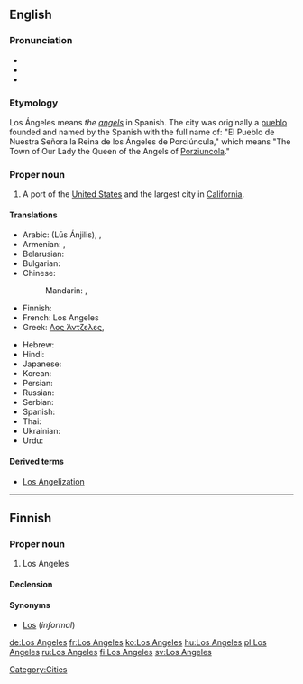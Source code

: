 {{wikipedia}}
==English==

===Pronunciation===
* {{audio|En-ca-Los_Angeles.ogg|Audio (CA)}}
* {{audio|en-uk-Los Angeles.ogg|Audio (UK)}}
* {{audio|en-us-Los_Angeles.ogg|Audio (US)}}

===Etymology===
Los Ángeles means ''the [[angels]]'' in Spanish. The city was originally a [[pueblo]] founded and named by the Spanish with the full name of: "El Pueblo de Nuestra Señora la Reina de los Ángeles de Porciúncula," which means "The Town of Our Lady the Queen of the Angels of [[w:Porziuncola|Porziuncola]]."

===Proper noun===
{{en-proper noun|sg=[[los|Los]] [[angeles|Angeles]]}}

# A port of the [[United States]] and the largest city in [[California]].

====Translations====
{{trans-top|largest city in California}}
* Arabic: {{Arab|[[لوس انجليس]]}} (Lūs Ánjilis),  {{t|ar|لوس انجليس|m|tr=luus anjilis|sc=Arab}},  {{t|ar|لوس أنجلوس|m|tr=luus anjiluus|sc=Arab}}
* Armenian: {{t-|hy|Լոս Անջելես|tr=Los Anǰeles}}, {{t-|hy|Լոս|tr=Los}}
* Belarusian: {{t|be|Лос-Анджэлес|m|tr=Los-Ándželes|sc=Cyrl}}
* Bulgarian: {{t|bg|Лос Анджелис|m|tr=Los Ánželis|sc=Cyrl}}
* Chinese:
*: Mandarin: {{t|zh|洛杉磯|sc=Hani}}, {{t|zh|洛杉矶|tr=Luòshānjī|sc=Hani}}
* Finnish: {{t|fi|Los Angeles}}
* French: Los Angeles
* Greek: [[Λος Άντζελες]],  {{t|el|Λος Άντζελες|tr=Los Ántzeles|sc=Grek}}
{{trans-mid}}
* Hebrew: {{t|he|לוס אנג'לס|sc=Hebr}}
* Hindi: {{t|hi|लॉस ऐन्जेलिस|tr=lŏs ainjēlis|sc=Deva}}
* Japanese: {{t-|ja|ロサンゼルス|tr=Rosanzerusu}}
* Korean: {{t|ko|로스앤젤레스|tr=Loseu Aenjelleseu|sc=Kore}}
* Persian: {{t|fa|لس‌آنجلس|sc=fa-Arab}}
* Russian: {{t-|ru|Лос-Анджелес|m|s|tr=Los-Ándželes}}
* Serbian: {{t-|sr|Лос Анџелес|m|s|tr=Los Andželes|sc=Cyrl}}
* Spanish: {{t+|es|Los Ángeles|m|s}}
* Thai: {{t|th|ลอสแอนเจลิส|tr=lôt ae-nor-jay-lít|sc=Thai}}
* Ukrainian: {{t|uk|Лос-Анджелес|m|tr=Los-Ándželes|sc=Cyrl}}
* Urdu: {{t|ur|لاس اینجلس|sc=ur-Arab}}
{{trans-bottom}}

====Derived terms====
* [[Los Angelization]]

[[Category:Cities]]

----

==Finnish==

===Proper noun===
{{infl|fi|proper noun}}

# Los Angeles

====Declension====
{{fi-decl-risti|Los Angeles|np=1}}

====Synonyms====
* [[Los]] (''informal'')

[[de:Los Angeles]]
[[fr:Los Angeles]]
[[ko:Los Angeles]]
[[hu:Los Angeles]]
[[pl:Los Angeles]]
[[ru:Los Angeles]]
[[fi:Los Angeles]]
[[sv:Los Angeles]]